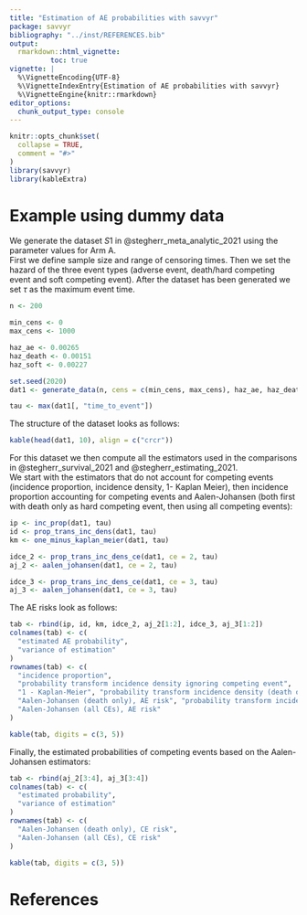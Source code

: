 ```yaml
---
title: "Estimation of AE probabilities with savvyr"
package: savvyr
bibliography: "../inst/REFERENCES.bib"
output:
  rmarkdown::html_vignette:
          toc: true
vignette: |
  %\VignetteEncoding{UTF-8}
  %\VignetteIndexEntry{Estimation of AE probabilities with savvyr}
  %\VignetteEngine{knitr::rmarkdown}
editor_options:
  chunk_output_type: console
---
```


```r
knitr::opts_chunk$set(
  collapse = TRUE,
  comment = "#>"
)
library(savvyr)
library(kableExtra)
```




# Example using dummy data

We generate the dataset $S1$ in  @stegherr_meta_analytic_2021 using the parameter
values for Arm A.  
First we define sample size and range of censoring times. Then we set the hazard of the three event types (adverse event, death/hard competing event and soft competing event). After the dataset has been generated we set $\tau$ as the maximum event time.

```r
n <- 200

min_cens <- 0
max_cens <- 1000

haz_ae <- 0.00265
haz_death <- 0.00151
haz_soft <- 0.00227

set.seed(2020)
dat1 <- generate_data(n, cens = c(min_cens, max_cens), haz_ae, haz_death, haz_soft)

tau <- max(dat1[, "time_to_event"])
```

The structure of the dataset looks as follows:

```r
kable(head(dat1, 10), align = c("crcr"))
```

For this dataset we then compute all the estimators used in the comparisons 
in @stegherr_survival_2021 and @stegherr_estimating_2021.  
We start with the estimators that do not account for competing events (incidence proportion, incidence density, 1- Kaplan Meier), then incidence proportion accounting for competing events and Aalen-Johansen (both first with death only as hard competing event, then using all competing events):

```r
ip <- inc_prop(dat1, tau)
id <- prop_trans_inc_dens(dat1, tau)
km <- one_minus_kaplan_meier(dat1, tau)

idce_2 <- prop_trans_inc_dens_ce(dat1, ce = 2, tau)
aj_2 <- aalen_johansen(dat1, ce = 2, tau)

idce_3 <- prop_trans_inc_dens_ce(dat1, ce = 3, tau)
aj_3 <- aalen_johansen(dat1, ce = 3, tau)
```

The AE risks look as follows:

```r
tab <- rbind(ip, id, km, idce_2, aj_2[1:2], idce_3, aj_3[1:2])
colnames(tab) <- c(
  "estimated AE probability",
  "variance of estimation"
)
rownames(tab) <- c(
  "incidence proportion",
  "probability transform incidence density ignoring competing event",
  "1 - Kaplan-Meier", "probability transform incidence density (death only)",
  "Aalen-Johansen (death only), AE risk", "probability transform incidence density (all CEs)",
  "Aalen-Johansen (all CEs), AE risk"
)

kable(tab, digits = c(3, 5))
```

Finally, the estimated probabilities of competing events based on the
Aalen-Johansen estimators:

```r
tab <- rbind(aj_2[3:4], aj_3[3:4])
colnames(tab) <- c(
  "estimated probability",
  "variance of estimation"
)
rownames(tab) <- c(
  "Aalen-Johansen (death only), CE risk",
  "Aalen-Johansen (all CEs), CE risk"
)

kable(tab, digits = c(3, 5))
```


# References






